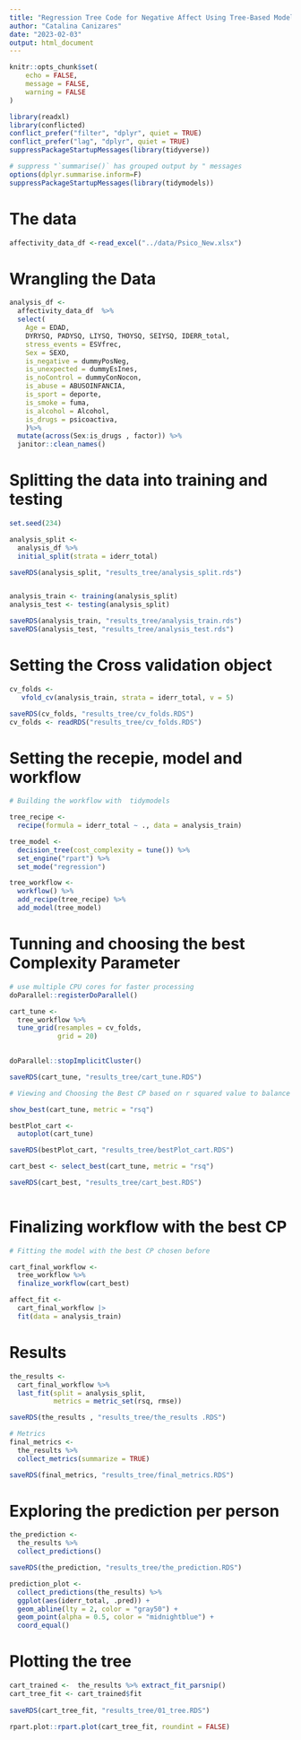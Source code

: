 ```yaml
---
title: "Regression Tree Code for Negative Affect Using Tree-Based Models to Identify Factors Contributing to Trait Negative Affect in Adults with and without Major Depression Manuscript"
author: "Catalina Canizares"
date: "2023-02-03"
output: html_document
---
```



```r
knitr::opts_chunk$set(
	echo = FALSE,
	message = FALSE,
	warning = FALSE
)
```

```r
library(readxl)
library(conflicted)
conflict_prefer("filter", "dplyr", quiet = TRUE)
conflict_prefer("lag", "dplyr", quiet = TRUE)
suppressPackageStartupMessages(library(tidyverse))

# suppress "`summarise()` has grouped output by " messages
options(dplyr.summarise.inform=F)  
suppressPackageStartupMessages(library(tidymodels))
```

# The data

```r
affectivity_data_df <-read_excel("../data/Psico_New.xlsx")
```

# Wrangling the Data

```r

analysis_df <-
  affectivity_data_df  %>%
  select(
    Age = EDAD,
    DYRYSQ, PADYSQ, LIYSQ, THOYSQ, SEIYSQ, IDERR_total, 
    stress_events = ESVfrec, 
    Sex = SEXO,
    is_negative = dummyPosNeg, 
    is_unexpected = dummyEsInes, 
    is_noControl = dummyConNocon,
    is_abuse = ABUSOINFANCIA, 
    is_sport = deporte, 
    is_smoke = fuma, 
    is_alcohol = Alcohol, 
    is_drugs = psicoactiva,
    )%>%
  mutate(across(Sex:is_drugs , factor)) %>% 
  janitor::clean_names()

```

# Splitting the data into training and testing 

```r
set.seed(234)

analysis_split <-
  analysis_df %>% 
  initial_split(strata = iderr_total)

saveRDS(analysis_split, "results_tree/analysis_split.rds")


analysis_train <- training(analysis_split)
analysis_test <- testing(analysis_split)

saveRDS(analysis_train, "results_tree/analysis_train.rds")
saveRDS(analysis_test, "results_tree/analysis_test.rds")


```

# Setting the Cross validation object

```r

cv_folds <-
   vfold_cv(analysis_train, strata = iderr_total, v = 5)

saveRDS(cv_folds, "results_tree/cv_folds.RDS")
cv_folds <- readRDS("results_tree/cv_folds.RDS")
```

# Setting the recepie, model and workflow

```r

# Building the workflow with  tidymodels 

tree_recipe <- 
  recipe(formula = iderr_total ~ ., data = analysis_train) 

tree_model <- 
  decision_tree(cost_complexity = tune()) %>% 
  set_engine("rpart") %>% 
  set_mode("regression")

tree_workflow <- 
  workflow() %>% 
  add_recipe(tree_recipe) %>% 
  add_model(tree_model)

```

# Tunning and choosing the best Complexity Parameter

```r
# use multiple CPU cores for faster processing
doParallel::registerDoParallel()  

cart_tune <- 
  tree_workflow %>% 
  tune_grid(resamples = cv_folds,
            grid = 20)
  

doParallel::stopImplicitCluster() 

saveRDS(cart_tune, "results_tree/cart_tune.RDS")

# Viewing and Choosing the Best CP based on r squared value to balance the complexity of the tree and avoid overfitting

show_best(cart_tune, metric = "rsq")

bestPlot_cart <- 
  autoplot(cart_tune)

saveRDS(bestPlot_cart, "results_tree/bestPlot_cart.RDS")

cart_best <- select_best(cart_tune, metric = "rsq")

saveRDS(cart_best, "results_tree/cart_best.RDS")
  
```


# Finalizing workflow with the best CP

```r

# Fitting the model with the best CP chosen before 

cart_final_workflow <- 
  tree_workflow %>% 
  finalize_workflow(cart_best)

affect_fit <- 
  cart_final_workflow |>  
  fit(data = analysis_train)


```


# Results

```r

the_results <-
  cart_final_workflow %>% 
  last_fit(split = analysis_split, 
           metrics = metric_set(rsq, rmse))

saveRDS(the_results , "results_tree/the_results .RDS")

# Metrics
final_metrics <- 
  the_results %>%
  collect_metrics(summarize = TRUE)

saveRDS(final_metrics, "results_tree/final_metrics.RDS")

```

# Exploring the prediction per person
```r
the_prediction <-  
  the_results %>% 
  collect_predictions()

saveRDS(the_prediction, "results_tree/the_prediction.RDS")

prediction_plot <- 
  collect_predictions(the_results) %>% 
  ggplot(aes(iderr_total, .pred)) +
  geom_abline(lty = 2, color = "gray50") +
  geom_point(alpha = 0.5, color = "midnightblue") +
  coord_equal()
```

# Plotting the tree

```r

cart_trained <-  the_results %>% extract_fit_parsnip()
cart_tree_fit <- cart_trained$fit
 
saveRDS(cart_tree_fit, "results_tree/01_tree.RDS")

rpart.plot::rpart.plot(cart_tree_fit, roundint = FALSE)

```



